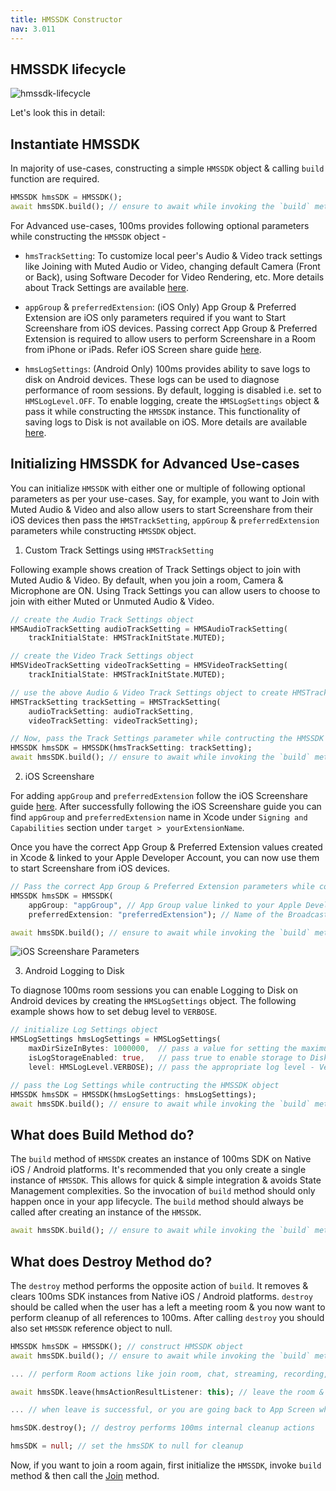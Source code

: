 ```yaml
---
title: HMSSDK Constructor
nav: 3.011
---
```


## HMSSDK lifecycle 

![hmssdk-lifecycle](/docs/v2/flutter-hmssdk-lifecycle.png)

Let's look this in detail:

## Instantiate HMSSDK

In majority of use-cases, constructing a simple `HMSSDK` object & calling `build` function are required.

```dart
HMSSDK hmsSDK = HMSSDK();
await hmsSDK.build(); // ensure to await while invoking the `build` method
```

For Advanced use-cases, 100ms provides following optional parameters while constructing the `HMSSDK` object -

- `hmsTrackSetting`: To customize local peer's Audio & Video track settings like Joining with Muted Audio or Video, changing default Camera (Front or Back), using Software Decoder for Video Rendering, etc. More details about Track Settings are available [here](https://www.100ms.live/docs/flutter/v2/advanced-features/set-track-settings).


- `appGroup` & `preferredExtension`: (iOS Only) App Group & Preferred Extension are iOS only parameters required if you want to Start Screenshare from iOS devices. Passing correct App Group & Preferred Extension is required to allow users to perform Screenshare in a Room from iPhone or iPads. Refer iOS Screen share guide [here](https://www.100ms.live/docs/flutter/v2/features/screen-share#i-os-setup).


- `hmsLogSettings`: (Android Only) 100ms provides ability to save logs to disk on Android devices. These logs can be used to diagnose performance of room sessions. By default, logging is disabled i.e. set to `HMSLogLevel.OFF`. To enable logging, create the `HMSLogSettings` object & pass it while constructing the `HMSSDK` instance. This functionality of saving logs to Disk is not available on iOS. More details are available [here](https://www.100ms.live/docs/flutter/v2/features/error-handling#setting-log-levels-in-sdk).

## Initializing HMSSDK for Advanced Use-cases 

You can initialize `HMSSDK` with either one or multiple of following optional parameters as per your use-cases. Say, for example, you want to Join with Muted Audio & Video and also allow users to start Screenshare from their iOS devices then pass the `HMSTrackSetting`, `appGroup` & `preferredExtension` parameters while constructing `HMSSDK` object.

1. Custom Track Settings using `HMSTrackSetting`

Following example shows creation of Track Settings object to join with Muted Audio & Video. By default, when you join a room, Camera & Microphone are ON. Using Track Settings you can allow users to choose to join with either Muted or Unmuted Audio & Video.

```dart
// create the Audio Track Settings object
HMSAudioTrackSetting audioTrackSetting = HMSAudioTrackSetting(
    trackInitialState: HMSTrackInitState.MUTED);

// create the Video Track Settings object
HMSVideoTrackSetting videoTrackSetting = HMSVideoTrackSetting(                                
    trackInitialState: HMSTrackInitState.MUTED);

// use the above Audio & Video Track Settings object to create HMSTrackSettings 
HMSTrackSetting trackSetting = HMSTrackSetting(
    audioTrackSetting: audioTrackSetting,
    videoTrackSetting: videoTrackSetting);

// Now, pass the Track Settings parameter while contructing the HMSSDK object
HMSSDK hmsSDK = HMSSDK(hmsTrackSetting: trackSetting);
await hmsSDK.build(); // ensure to await while invoking the `build` method
```

2. iOS Screenshare

For adding `appGroup` and `preferredExtension` follow the iOS Screenshare guide [here](https://www.100ms.live/docs/flutter/v2/features/screen-share#i-os-setup).
After successfully following the iOS Screenshare guide you can find `appGroup` and `preferredExtension` name in Xcode under `Signing and Capabilities` section under `target > yourExtensionName`. 


Once you have the correct App Group & Preferred Extension values created in Xcode & linked to your Apple Developer Account, you can now use them to start Screenshare from iOS devices.

```dart
// Pass the correct App Group & Preferred Extension parameters while contructing the HMSSDK object
HMSSDK hmsSDK = HMSSDK(
    appGroup: "appGroup", // App Group value linked to your Apple Developer Account
    preferredExtension: "preferredExtension"); // Name of the Broadcast Upload Extension Target created in Xcode

await hmsSDK.build(); // ensure to await while invoking the `build` method
```


![iOS Screenshare Parameters](/docs/v2/flutter-dart-help.png)


3. Android Logging to Disk

To diagnose 100ms room sessions you can enable Logging to Disk on Android devices by creating the `HMSLogSettings` object.
The following example shows how to set debug level to `VERBOSE`.

```dart
// initialize Log Settings object
HMSLogSettings hmsLogSettings = HMSLogSettings(
    maxDirSizeInBytes: 1000000,  // pass a value for setting the maximum log file size
    isLogStorageEnabled: true,   // pass true to enable storage to Disk
    level: HMSLogLevel.VERBOSE); // pass the appropriate log level - Verbose, Warn or Error

// pass the Log Settings while contructing the HMSSDK object
HMSSDK hmsSDK = HMSSDK(hmsLogSettings: hmsLogSettings);
await hmsSDK.build(); // ensure to await while invoking the `build` method
```


## What does Build Method do?

The `build` method of `HMSSDK` creates an instance of 100ms SDK on Native iOS / Android platforms. It's recommended that you only create a single instance of `HMSSDK`. This allows for quick & simple integration & avoids State Management complexities. So the invocation of `build` method should only happen once in your app lifecycle. The `build` method should always be called after creating an instance of the `HMSSDK`.

```dart
await hmsSDK.build(); // ensure to await while invoking the `build` method
```

## What does Destroy Method do?

The `destroy` method performs the opposite action of `build`. It removes & clears 100ms SDK instances from Native iOS / Android platforms. `destroy` should be called when the user has a left a meeting room & you now want to perform cleanup of all references to 100ms. After calling `destroy` you should also set `HMSSDK` reference object to null.

```dart
HMSSDK hmsSDK = HMSSDK(); // construct HMSSDK object
await hmsSDK.build(); // ensure to await while invoking the `build` method

... // perform Room actions like join room, chat, streaming, recording, screenshare, etc

await hmsSDK.leave(hmsActionResultListener: this); // leave the room & attach a listener to check if leave was successful or not

... // when leave is successful, or you are going back to App Screen where 100ms Rooms are not required, invoke destroy method

hmsSDK.destroy(); // destroy performs 100ms internal cleanup actions

hmsSDK = null; // set the hmsSDK to null for cleanup
```

Now, if you want to join a room again, first initialize the `HMSSDK`, invoke `build` method & then call the [Join](https://www.100ms.live/docs/flutter/v2/features/join) method.

